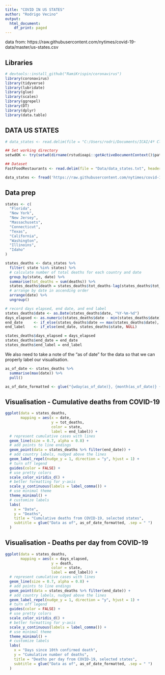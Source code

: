 ---
title: "COVID IN US STATES"
author: "Rodrigo Vecino"
output:
  html_document:
    df_print: paged
---

data from: https://raw.githubusercontent.com/nytimes/covid-19-data/master/us-states.csv

## Libraries

```{r load-packages, warning=FALSE, message=FALSE}
# devtools::install_github("RamiKrispin/coronavirus")
library(coronavirus)
library(tidyverse)
library(lubridate)
library(glue)
library(scales)
library(ggrepel)
library(DT)
library(dplyr)
library(data.table)
```

## DATA US STATES
```{r load data states}
# data_states <- read.delim(file = "C:/Users/rodri/Documents/ICAI/4º Clarkson/Data Science/COVID/data_states.txt", header = TRUE, sep = ",")

## Set working directory 
setwdOK <- try(setwd(dirname(rstudioapi::getActiveDocumentContext()$path)))

## Dataset
FastFoodRestaurants <- read.delim(file = "Data/data_states.txt", header = TRUE, sep = ",")

data_states <- fread('https://raw.githubusercontent.com/nytimes/covid-19-data/master/us-states.csv')
```


## Data prep
```{r select-states}
states <- c(
  "Florida",
  "New York",
  "New Jersey",
  "Massachusets",
  "Connecticut",
  "Texas",
  "California",
  "Washington",
  "Illinoins",
  "Idaho"
)
```


```{r prep-state-data}
states_deaths <- data_states %>%
  filter( state %in% states) %>%
  # calculate number of total deaths for each country and date
  group_by(state, date) %>%
  summarise(tot_deaths = sum(deaths)) %>%
  states_deaths$death = states_deaths$tot_deaths-lag(states_deaths$tot_deaths) %>%
  # arrange by date in ascending order
  arrange(date) %>%
  ungroup()

# record days elapsed, end date, and end label
states_deaths$date <- as.Date(states_deaths$date, "%Y-%m-%d")
days_elapsed <- as.numeric(states_deaths$date - min(states_deaths$date))
end_date     <- if_else(states_deaths$date == max(states_deaths$date), TRUE, FALSE)
end_label    <- if_else(end_date, states_deaths$state, NULL)

states_deaths$days_elapsed = days_elapsed
states_deaths$end_date = end_date
states_deaths$end_label = end_label
```


We also need to take a note of the "as of date" for the data so that we can properly label our visualisation.

```{r record-as-of-date}
as_of_date <- states_deaths %>% 
  summarise(max(date)) %>% 
  pull()

as_of_date_formatted <- glue("{wday(as_of_date)}, {month(as_of_date)} {day(as_of_date)}, {year(as_of_date)}")
```

## Visualisation - Cumulative deaths from COVID-19


```{r visualise, warning=FALSE}
ggplot(data = states_deaths,
       mapping = aes(x = date, 
                     y = tot_deaths, 
                     color = state, 
                     label = end_label)) +
  # represent cumulative cases with lines
  geom_line(size = 0.7, alpha = 0.8) +
  # add points to line endings
  geom_point(data = states_deaths %>% filter(end_date)) +
  # add country labels, nudged above the lines
  geom_label_repel(nudge_y = 1, direction = "y", hjust = 1) + 
  # turn off legend
  guides(color = FALSE) +
  # use pretty colors
  scale_color_viridis_d() +
  # better formatting for y-axis
  scale_y_continuous(labels = label_comma()) +
  # use minimal theme
  theme_minimal() +
  # customize labels
  labs(
    x = "Date",
    y = "Deaths",
    title = "Cumulative deaths from COVID-19, selected states",
    subtitle = glue("Data as of", as_of_date_formatted, .sep = " ")
  )
```

## Visualisation - Deaths per day from COVID-19

```{r visualise 2, warning=FALSE}
ggplot(data = states_deaths,
       mapping = aes(x = days_elapsed, 
                     y = death, 
                     color = state, 
                     label = end_label)) +
  # represent cumulative cases with lines
  geom_line(size = 0.7, alpha = 0.8) +
  # add points to line endings
  geom_point(data = states_deaths %>% filter(end_date)) +
  # add country labels, nudged above the lines
  geom_label_repel(nudge_y = 1, direction = "y", hjust = 1) + 
  # turn off legend
  guides(color = FALSE) +
  # use pretty colors
  scale_color_viridis_d() +
  # better formatting for y-axis
  scale_y_continuous(labels = label_comma()) +
  # use minimal theme
  theme_minimal() +
  # customize labels
  labs(
    x = "Days since 10th confirmed death",
    y = "Cumulative number of deaths",
    title = "Deaths per day from COVID-19, selected states",
    subtitle = glue("Data as of", as_of_date_formatted, .sep = " ")
  )
```

